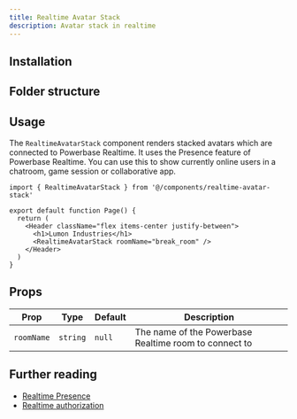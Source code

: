 ```yaml
---
title: Realtime Avatar Stack
description: Avatar stack in realtime
---
```


<BlockPreview name="realtime-avatar-stack-demo" />

## Installation

<BlockItem
  name="realtime-avatar-stack-react"
  description="Renders a stack of avatars which are connected via Powerbase Realtime"
/>

## Folder structure

<RegistryBlock itemName="realtime-avatar-stack-react" />

## Usage

The `RealtimeAvatarStack` component renders stacked avatars which are connected to Powerbase Realtime. It uses the Presence feature of Powerbase Realtime. You can use this to show currently online users in a chatroom, game session or collaborative app.

```tsx
import { RealtimeAvatarStack } from '@/components/realtime-avatar-stack'

export default function Page() {
  return (
    <Header className="flex items-center justify-between">
      <h1>Lumon Industries</h1>
      <RealtimeAvatarStack roomName="break_room" />
    </Header>
  )
}
```

## Props

| Prop       | Type     | Default | Description                                          |
| ---------- | -------- | ------- | ---------------------------------------------------- |
| `roomName` | `string` | `null`  | The name of the Powerbase Realtime room to connect to |

## Further reading

- [Realtime Presence](https://powerbase.club/docs/guides/realtime/presence)
- [Realtime authorization](https://powerbase.club/docs/guides/realtime/authorization)
